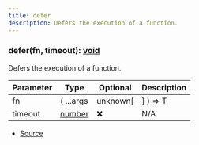 ```yaml
---
title: defer
description: Defers the execution of a function.
---
```



### defer(fn, timeout): [void](https://developer.mozilla.org/en-US/docs/Web/JavaScript/Reference/Global_Objects/undefined)

Defers the execution of a function.



| Parameter | Type | Optional | Description |
| ----------- | ----------- | ----------- | ----------- |
| fn | (   ...args | unknown\[ | ] ) => T | ❌ | The function to defer. |
| timeout | [number](https://developer.mozilla.org/en-US/docs/Web/JavaScript/Reference/Global_Objects/Number) | ❌ | N/A |


- [Source](https://github.com/underctrl-io/commandkit/blob/83ef44f10b86e30835e8636786e5222cac412af9/packages/commandkit/src/utils/utilities.ts#L103)